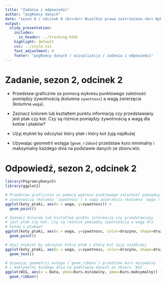 ```yaml
---
title: "Zadania i odpowiedzi"
author: "pogRomcy danych"
date: "sezon 0 / odcinek 0 <br><br> Wszelkie prawa zastrzeżone.<br> Wykorzystanie możliwe wyłącznie za zgodą autora.  <br><br><br><br>Naciśnij `A` by zamienić slajdy na ciągły tekst. <br> Naciśnij `T` by wyświetlić spis treści."
output:
  slidy_presentation:
    includes:
      in_header: ../tracking.html
    highlight: default
    css: ../style.css
    font_adjustment: 0
    footer: "pogRomcy danych / wizualizacja / zadania i odpowiedzi"
---
```


# Zadanie, sezon 2, odcinek 2

+ Przedstaw graficznie za pomocą wykresu punktowego zależność pomiędzy żywotnością (kolumna `zywotnosc`) a wagą zwierzęcia (kolumna `waga`).

+ Zaznacz kolorem lub kształtem punktu informację czy przedstawiany jest ptak czy kot. Czy są różnice pomiędzy żywotnością a wagą dla kotów i ptaków?

+  Użyj etykiet by odczytać który ptak i który kot żyją najdłużej

+ Używając geometrii wstęga (`geom_ribbon`) przedstaw kurs minimalny i maksymalny każdego dnia na podstawie danych ze zbioru `WIG`.


# Odpowiedź, sezon 2, odcinek 2

```r
library(PogromcyDanych)
library(ggplot2)

# Przedstaw graficznie za pomocą wykresu punktowego zależność pomiędzy 
# żywotnością (kolumna `zywotnosc`) a wagą zwierzęcia (kolumna `waga`).
ggplot(koty_ptaki, aes(x = waga, y=zywotnosc)) + 
  geom_point()

# Zaznacz kolorem lub kształtem punktu informację czy przedstawiany 
# jest ptak czy kot. Czy są różnice pomiędzy żywotnością a wagą dla 
# kotów i ptaków?
ggplot(koty_ptaki, aes(x = waga, y=zywotnosc, color=druzyna, shape=druzyna)) + 
  geom_point()

# Użyj etykiet by odczytać który ptak i który kot żyją najdłużej
ggplot(koty_ptaki, aes(x = waga, y=zywotnosc, color=druzyna, shape=druzyna, label=gatunek)) + 
  geom_text()

# Używając geometrii wstęga (`geom_ribbon`) przedstaw kurs minimalny 
# i maksymalny każdego dnia na podstawie danych ze zbioru `WIG`.
ggplot(WIG, aes(x = Data, ymin=Kurs.minimalny, ymax=Kurs.maksymalny)) + 
  geom_ribbon()

```
